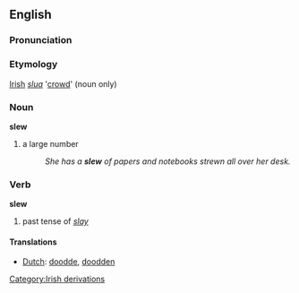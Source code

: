 ==English==
=== Pronunciation ===
{{IPA|[slu&#720;]}}

===Etymology===
[[Irish]] ''[[slua]]'' '[[crowd]]' (noun only)

===Noun===
'''slew'''
# a large number
#:''She has a '''slew''' of papers and notebooks strewn all over her desk.''

=== Verb ===
'''slew'''
# past tense of ''[[slay]]''

==== Translations ====
*[[Dutch]]: [[doodde]], [[doodden]]

[[Category:Irish derivations]]